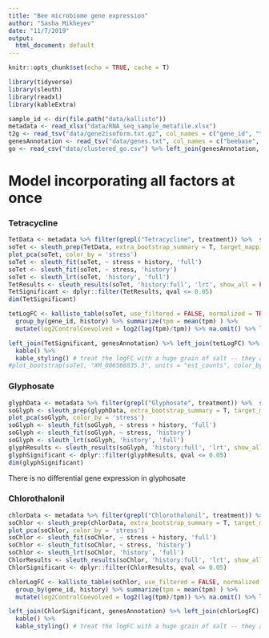 ```yaml
---
title: "Bee microbiome gene expression"
author: "Sasha Mikheyev"
date: "11/7/2019"
output:
  html_document: default
---
```


```r
knitr::opts_chunk$set(echo = TRUE, cache = T)
```

```r
library(tidyverse)
library(sleuth)
library(readxl)
library(kableExtra)
```

```r
sample_id <- dir(file.path("data/kallisto"))
metadata <- read_xlsx("data/RNA_seq_sample_metafile.xlsx") 
t2g <- read_tsv("data/gene2isoform.txt.gz", col_names = c("gene_id", "target_id"))
genesAnnotation <- read_tsv("data/genes.txt", col_names = c("beebase", "target_id", "description"), col_types = "ccc") %>% group_by(target_id) %>% mutate(description = gsub(" isoform X\\d+","", description, perl = T), description = description[1]) %>% unique() 
go <- read_csv("data/clustered_go.csv") %>% left_join(genesAnnotation, by = c("gene" = "beebase")) 
```

# Model incorporating all factors at once

### Tetracycline

```r
TetData <- metadata %>% filter(grepl("Tetracycline", treatment)) %>%  select(sample, stress = time_stress, history) %>% mutate(path = paste0("./data/kallisto/", sample))
soTet <- sleuth_prep(TetData, extra_bootstrap_summary = T, target_mapping = t2g, aggregation_column = 'gene_id')
plot_pca(soTet, color_by = 'stress') 
soTet <- sleuth_fit(soTet, ~ stress + history, 'full')
soTet <- sleuth_fit(soTet, ~ stress, 'history')
soTet <- sleuth_lrt(soTet, 'history', 'full')
TetResults <- sleuth_results(soTet, 'history:full', 'lrt', show_all = FALSE, pval_aggregate = T) %>% mutate(target_id = stringr::str_trim(target_id))
TetSignificant <- dplyr::filter(TetResults, qval <= 0.05) 
dim(TetSignificant)

tetLogFC <- kallisto_table(soTet, use_filtered = FALSE, normalized = TRUE, include_covariates = TRUE) %>% left_join(t2g) %>% group_by(gene_id, sample) %>% summarize(tpm = sum(tpm), history = history[1]) %>%
  group_by(gene_id, history) %>% summarize(tpm = mean(tpm) ) %>% 
  mutate(log2ControlCoevolved = log2(lag(tpm)/tpm)) %>% na.omit() %>% left_join(t2g) %>% ungroup() %>% mutate(target_id = stringr::str_trim(gene_id)) %>% select(target_id, log2ControlCoevolved) %>% group_by(target_id) %>% filter(!is.infinite(log2ControlCoevolved)) %>% summarise(log2ControlCoevolved = mean(log2ControlCoevolved))

left_join(TetSignificant, genesAnnotation) %>% left_join(tetLogFC) %>% select(target_id, qval, log2ControlCoevolved, description) %>%
  kable() %>%
  kable_styling() # treat the logFC with a huge grain of salt -- they are not reliable at the gene level
#plot_bootstrap(soTet, "XM_006568835.3", units = "est_counts", color_by = "history")
```

### Glyphosate

```r
glyphData <- metadata %>% filter(grepl("Glyphosate", treatment)) %>%  select(sample, stress = time_stress, history) %>% mutate(path = paste0("./data/kallisto/", sample))
soGlyph <- sleuth_prep(glyphData, extra_bootstrap_summary = T, target_mapping = t2g, aggregation_column = 'gene_id')
plot_pca(soGlyph, color_by = 'stress') 
soGlyph <- sleuth_fit(soGlyph, ~ stress + history, 'full')
soGlyph <- sleuth_fit(soGlyph, ~ stress, 'history')
soGlyph <- sleuth_lrt(soGlyph, 'history', 'full')
glyphResults <- sleuth_results(soGlyph, 'history:full', 'lrt', show_all = FALSE)
glyphSignificant <- dplyr::filter(glyphResults, qval <= 0.05)
dim(glyphSignificant)

```

There is no differential gene expression in glyphosate

### Chlorothalonil

```r
chlorData <- metadata %>% filter(grepl("Chlorothalonil", treatment)) %>%  select(sample, stress = time_stress, history) %>% mutate(path = paste0("./data/kallisto/", sample))
soChlor <- sleuth_prep(chlorData, extra_bootstrap_summary = T, target_mapping = t2g, aggregation_column = 'gene_id')
plot_pca(soChlor, color_by = 'stress') 
soChlor <- sleuth_fit(soChlor, ~ stress + history, 'full')
soChlor <- sleuth_fit(soChlor, ~ stress, 'history')
soChlor <- sleuth_lrt(soChlor, 'history', 'full')
ChlorResults <- sleuth_results(soChlor, 'history:full', 'lrt', show_all = FALSE) %>% mutate(target_id = stringr::str_trim(target_id))
ChlorSignificant <- dplyr::filter(ChlorResults, qval <= 0.05)

chlorLogFC <- kallisto_table(soChlor, use_filtered = FALSE, normalized = TRUE, include_covariates = TRUE) %>% left_join(t2g) %>% group_by(gene_id, sample) %>% summarize(tpm = sum(tpm), history = history[1]) %>%
  group_by(gene_id, history) %>% summarize(tpm = mean(tpm) ) %>% 
  mutate(log2ControlCoevolved = log2(lag(tpm)/tpm)) %>% na.omit() %>% left_join(t2g) %>% ungroup() %>% mutate(target_id = stringr::str_trim(gene_id)) %>% select(target_id, log2ControlCoevolved) %>% group_by(target_id) %>% filter(!is.infinite(log2ControlCoevolved)) %>% summarise(log2ControlCoevolved = mean(log2ControlCoevolved))

left_join(ChlorSignificant, genesAnnotation) %>% left_join(chlorLogFC) %>% select(target_id, qval, log2ControlCoevolved, description) %>% 
  kable() %>%
  kable_styling() # treat the logFC with a huge grain of salt -- they are not reliable at the gene level
```